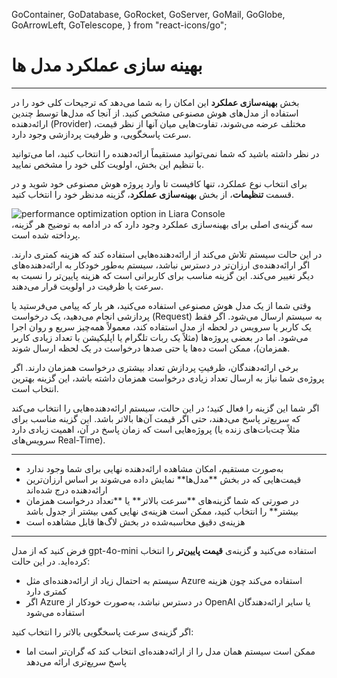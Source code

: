   GoContainer,
  GoDatabase,
  GoRocket,
  GoServer,
  GoMail,
  GoGlobe,
  GoArrowLeft,
  GoTelescope,
} from "react-icons/go";


<Layout>
<Head>
<title>مستندات بهینه‌سازی عملکرد - لیارا</title>
<meta property="og:title" content="مستندات خدمات رایانش ابری لیارا" />
<meta property="og:description" content="مستندات مربوط به نحوه بهینه‌سازی عملکرد مدل‌های سرویس هوش مصنوعی لیارا در کنسول لیارا"  />
</Head>


# بهینه سازی عملکرد مدل ها 
<hr className="mb-2" />

بخش **بهینه‌سازی عملکرد** این امکان را به شما می‌دهد که ترجیحات کلی خود را در استفاده از مدل‌های هوش مصنوعی مشخص کنید.
از آنجا که مدل‌ها توسط چندین ارائه‌دهنده (Provider) مختلف عرضه می‌شوند، تفاوت‌هایی میان آنها از نظر قیمت، سرعت پاسخگویی، و ظرفیت پردازشی وجود دارد. 

<div className="h-2" />
<Alert variant="info">
<p>
در نظر داشته باشید که شما نمی‌توانید مستقیماً ارائه‌دهنده را انتخاب کنید، اما می‌توانید با تنظیم این بخش، اولویت کلی خود را مشخص نمایید.
</p>
</Alert>
<div className="h-2" />

برای انتخاب نوع عملکرد، تنها کافیست تا وارد پروژه هوش مصنوعی خود شوید و در قسمت **تنظیمات**، از بخش **بهینه‌سازی عملکرد**، گزینه مدنظر خود را انتخاب کنید.
<div className="h-2" />  
<img src="https://media.liara.ir/ai/details/performance-optimization.png" alt="performance optimization option in Liara Console"/>
<div className="h-2" />  
سه گزینه‌ی اصلی برای بهینه‌سازی عملکرد وجود دارد که در ادامه به توضیح هر گزینه، پرداخته شده است. 


<Section id='lower-Cost-option' title='قیمت پایین‌تر' />

در این حالت سیستم تلاش می‌کند از ارائه‌دهنده‌هایی استفاده کند که هزینه کمتری دارند.
اگر ارائه‌دهنده‌ی ارزان‌تر در دسترس نباشد، سیستم به‌طور خودکار به ارائه‌دهنده‌های دیگر تغییر می‌کند.
این گزینه
مناسب برای کاربرانی است که هزینه پایین‌تر را نسبت به سرعت یا ظرفیت در اولویت قرار می‌دهند.

<Section id='higher-concurrency' title='تعداد درخواست همزمان بالاتر' />

وقتی شما از یک مدل هوش مصنوعی استفاده می‌کنید، هر بار که پیامی می‌فرستید یا پردازشی انجام می‌دهید، یک درخواست (Request) به سیستم ارسال می‌شود.
اگر فقط یک کاربر یا سرویس در لحظه از مدل استفاده کند، معمولاً همه‌چیز سریع و روان اجرا می‌شود.
اما در بعضی پروژه‌ها (مثلاً یک ربات تلگرام یا اپلیکیشن با تعداد زیادی کاربر همزمان)، ممکن است ده‌ها یا حتی صدها درخواست در یک لحظه ارسال شوند.
<div className="h-2" />


برخی ارائه‌دهندگان، ظرفیتِ پردازش تعداد بیشتری درخواست همزمان دارند.
اگر پروژه‌ی شما نیاز به ارسال تعداد زیادی درخواست همزمان داشته باشد، این گزینه بهترین انتخاب است.

<Section id='faster-response' title='سرعت پاسخگویی بالاتر' />

اگر شما این گزینه را فعال کنید؛
در این حالت، سیستم ارائه‌دهنده‌هایی را انتخاب می‌کند که سریع‌تر پاسخ می‌دهند، حتی اگر قیمت آن‌ها بالاتر باشد.
این گزینه مناسب برای پروژه‌هایی است که زمان پاسخ در آن، اهمیت زیادی دارد (مثلاً چت‌بات‌های زنده یا سرویس‌های Real-Time).

<hr className="mb-2" />
<Section id='important-notes' title='نکات قابل توجه' />

<ul>
<li>به‌صورت مستقیم، امکان مشاهده ارائه‌دهنده نهایی برای شما وجود ندارد</li>
<li>قیمت‌هایی که در بخش **مدل‌ها** نمایش داده می‌شوند بر اساس ارزان‌ترین ارائه‌دهنده درج شده‌اند</li>
<li>در صورتی که شما گزینه‌های **سرعت بالاتر** یا **تعداد درخواست همزمان بیشتر** را انتخاب کنید، ممکن است هزینه‌ی نهایی کمی بیشتر از جدول باشد</li>
<li>هزینه‌ی دقیق محاسبه‌شده در بخش لاگ‌ها قابل مشاهده است</li>
</ul>

<hr className="mb-2" />
<Section id='example' title='مثال' />

فرض کنید که از مدل <Important>gpt-4o-mini</Important> استفاده می‌کنید و گزینه‌ی **قیمت پایین‌تر** را انتخاب کرده‌اید. 
در این حالت: 

<div className="h-2" />
<ul>
<li>سیستم به احتمال زیاد از ارائه‌دهنده‌ای مثل Azure استفاده می‌کند چون هزینه کمتری دارد</li>
<li>اگر Azure در دسترس نباشد، به‌صورت خودکار از OpenAI یا سایر ارائه‌دهندگان استفاده می‌شود</li>
</ul>
<div className="h-2" />

اگر گزینه‌ی سرعت پاسخگویی بالاتر را انتخاب کنید:

<div className="h-2" />
<ul>
<li>ممکن است سیستم همان مدل را از ارائه‌دهنده‌ای انتخاب کند که گران‌تر است اما پاسخ سریع‌تری ارائه می‌دهد</li>
</ul>
<div className="h-2" />

</Layout>